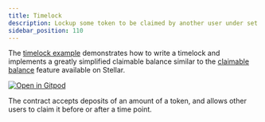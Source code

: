 ```yaml
---
title: Timelock
description: Lockup some token to be claimed by another user under set conditions.
sidebar_position: 110
---
```


<head>
  <title>
    {`Lockup some token to be claimed by another user under set conditions`}
  </title>
  <meta charSet="utf-8" />
  <meta
    property="og:title"
    content="Write a timelock implementing a claimable balance."
  />
  <meta
    property="og:description"
    content="Write a timelock that implements a simplified claimable balance feature that accepts a deposit of an amount of a token and allows other users to claim it."
  />
</head>

The [timelock example] demonstrates how to write a timelock and implements a greatly simplified claimable balance similar to the [claimable balance] feature available on Stellar.

[![Open in Gitpod](https://gitpod.io/button/open-in-gitpod.svg)][oigp]

The contract accepts deposits of an amount of a token, and allows other users to claim it before or after a time point.

[oigp]: https://gitpod.io/#https://github.com/stellar/soroban-examples/tree/v21.4.1
[timelock example]: https://github.com/stellar/soroban-examples/tree/v21.4.1/timelock
[claimable balance]: ../../../learn/encyclopedia/transactions-specialized/claimable-balances.mdx
